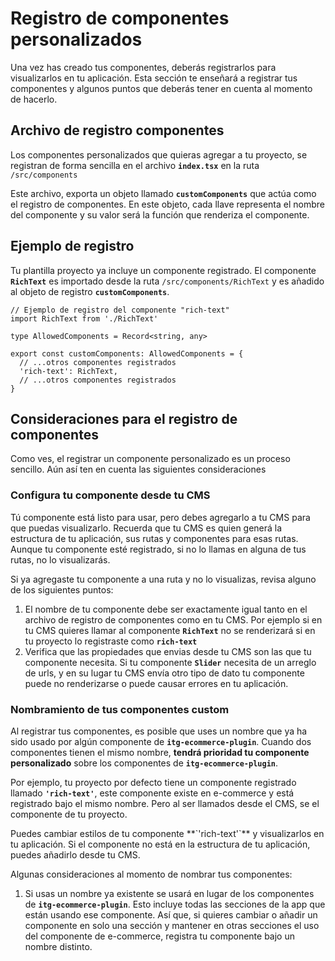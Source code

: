 
# Registro de componentes personalizados

Una vez has creado tus componentes, deberás registrarlos para visualizarlos en tu aplicación. Esta sección te enseñará a registrar tus componentes y algunos puntos que deberás tener en cuenta al momento de hacerlo.

## Archivo de registro componentes

Los componentes personalizados que quieras agregar a tu proyecto, se registran de forma sencilla en el archivo **`index.tsx`** en la ruta `/src/components`

<RegisterCustomComponentsFileTree />

Este archivo, exporta un objeto llamado **`customComponents`** que actúa como el registro de componentes. En este objeto, cada llave representa el nombre del componente y su valor será la función que renderiza el componente.

## Ejemplo de registro

Tu plantilla proyecto ya incluye un componente registrado. El componente **`RichText`** es importado desde la ruta `/src/components/RichText` y es añadido al objeto de registro **`customComponents`**.

```tsx
// Ejemplo de registro del componente "rich-text"
import RichText from './RichText'

type AllowedComponents = Record<string, any>

export const customComponents: AllowedComponents = {
  // ...otros componentes registrados
  'rich-text': RichText,
  // ...otros componentes registrados
}
```

## Consideraciones para el registro de componentes

Como ves, el registrar un componente personalizado es un proceso sencillo. Aún así ten en cuenta las siguientes consideraciones

### Configura tu componente desde tu CMS

Tú componente está listo para usar, pero debes agregarlo a tu CMS para que puedas visualizarlo. Recuerda que tu CMS es quien generá la estructura de tu aplicación, sus rutas y componentes para esas rutas.
Aunque tu componente esté registrado, si no lo llamas en alguna de tus rutas, no lo visualizarás.

Si ya agregaste tu componente a una ruta y no lo visualizas, revisa alguno de los siguientes puntos:

1. El nombre de tu componente debe ser exactamente igual tanto en el archivo de registro de componentes como en tu CMS. Por ejemplo si en tu CMS quieres llamar al componente **`RichText`** no se renderizará si en tu proyecto lo registraste como **`rich-text`**
2. Verifica que las propiedades que envias desde tu CMS son las que tu componente necesita. Si tu componente **`Slider`** necesita de un arreglo de urls, y en su lugar tu CMS envía otro tipo de dato tu componente puede no renderizarse o puede causar errores en tu aplicación.

### Nombramiento de tus componentes custom

Al registrar tus componentes, es posible que uses un nombre que ya ha sido usado por algún componente de **`itg-ecommerce-plugin`**. Cuando dos componentes tienen el mismo nombre, **tendrá prioridad tu componente personalizado** sobre los componentes de **`itg-ecommerce-plugin`**.

Por ejemplo, tu proyecto por defecto tiene un componente registrado llamado **`'rich-text'`**, este componente existe en e-commerce y está registrado bajo el mismo nombre. Pero al ser llamados desde el CMS, se el componente de tu proyecto.

<Callout emoji="👩🏽‍💻" type="info">
  Puedes cambiar estilos de tu componente **`'rich-text'`** y visualizarlos en
  tu aplicación. Si el componente no está en la estructura de tu aplicación,
  puedes añadirlo desde tu CMS.
</Callout>

Algunas consideraciones al momento de nombrar tus componentes:

1. Si usas un nombre ya existente se usará en lugar de los componentes de **`itg-ecommerce-plugin`**. Esto incluye todas las secciones de la app que están usando ese componente. Así que, si quieres cambiar o añadir un componente en solo una sección y mantener en otras secciones el uso del componente de e-commerce, registra tu componente bajo un nombre distinto.
